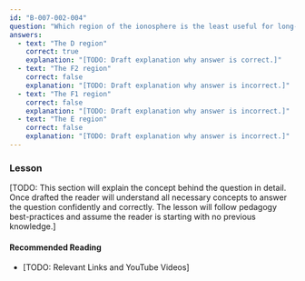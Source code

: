 ```yaml
---
id: "B-007-002-004"
question: "Which region of the ionosphere is the least useful for long-distance radio-wave propagation?"
answers:
  - text: "The D region"
    correct: true
    explanation: "[TODO: Draft explanation why answer is correct.]"
  - text: "The F2 region"
    correct: false
    explanation: "[TODO: Draft explanation why answer is incorrect.]"
  - text: "The F1 region"
    correct: false
    explanation: "[TODO: Draft explanation why answer is incorrect.]"
  - text: "The E region"
    correct: false
    explanation: "[TODO: Draft explanation why answer is incorrect.]"
---
```


### Lesson

[TODO: This section will explain the concept behind the question in detail. Once drafted the reader will understand all necessary concepts to answer the question confidently and correctly. The lesson will follow pedagogy best-practices and assume the reader is starting with no previous knowledge.]

#### Recommended Reading

- [TODO: Relevant Links and YouTube Videos]
